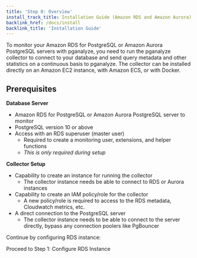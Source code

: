 ```yaml
---
title: 'Step 0: Overview'
install_track_title: Installation Guide (Amazon RDS and Amazon Aurora)
backlink_href: /docs/install
backlink_title: 'Installation Guide'
---
```


To monitor your Amazon RDS for PostgreSQL or Amazon Aurora PostgreSQL servers
with pganalyze, you need to run the pganalyze collector to connect to your
database and send query metadata and other statistics on a continuous basis to
pganalyze.
The collector can be installed directly on an Amazon EC2 instance, with Amazon
ECS, or with Docker.

## Prerequisites

**Database Server**
* Amazon RDS for PostgreSQL or Amazon Aurora PostgreSQL server to monitor
* PostgreSQL version 10 or above
* Access with an RDS superuser (master user)
  * Required to create a monitoring user, extensions, and helper functions
  * _This is only required during setup_

**Collector Setup**
* Capability to create an instance for running the collector
  * The collector instance needs be able to connect to RDS or Aurora instances
* Capability to create an IAM policy/role for the collector
  * A new policy/role is required to access to the RDS metadata, Cloudwatch
    metrics, etc.
* A direct connection to the PostgreSQL server
  * The collector instance needs to be able to connect to the server directly,
    bypass any connection poolers like PgBouncer

Continue by configuring RDS instance:

<Link className="btn btn-success" to="01_configure_rds_instance">
  Proceed to Step 1: Configure RDS Instance
</Link>
